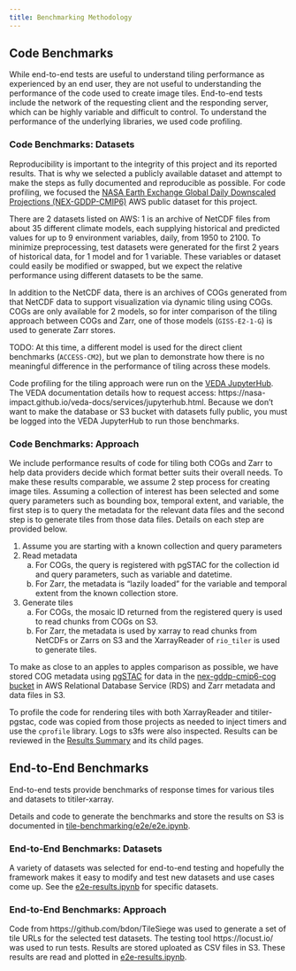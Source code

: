 ```yaml
---
title: Benchmarking Methodology
---
```


## Code Benchmarks

While end-to-end tests are useful to understand tiling performance as experienced by an end user, they are not useful to understanding the performance of the code used to create image tiles. End-to-end tests include the network of the requesting client and the responding server, which can be highly variable and difficult to control. To understand the performance of the underlying libraries, we used code profiling.

### Code Benchmarks: Datasets

Reproducibility is important to the integrity of this project and its reported results. That is why we selected a publicly available dataset and attempt to make the steps as fully documented and reproducible as possible. For code profiling, we focused the [NASA Earth Exchange Global Daily Downscaled Projections (NEX-GDDP-CMIP6)](https://aws.amazon.com/marketplace/pp/prodview-k6adk576fiwmm#overview) AWS public dataset for this project.

There are 2 datasets listed on AWS: 1 is an archive of NetCDF files from about 35 different climate models, each supplying historical and predicted values for up to 9 environment variables, daily, from 1950 to 2100. To minimize preprocessing, test datasets were generated for the first 2 years of historical data, for 1 model and for 1 variable. These variables or dataset could easily be modified or swapped, but we expect the relative performance using different datasets to be the same. 

In addition to the NetCDF data, there is an archives of COGs generated from that NetCDF data to support visualization via dynamic tiling using COGs.  COGs are only available for 2 models, so for inter comparison of the tiling approach between COGs and Zarr, one of those models (`GISS-E2-1-G`) is used to generate Zarr stores.

TODO: At this time, a different model is used for the direct client benchmarks (`ACCESS-CM2`), but we plan to demonstrate how there is no meaningful difference in the performance of tiling across these models.

Code profiling for the tiling approach were run on the [VEDA JupyterHub](https://nasa-veda.2i2c.cloud/). The VEDA documentation details how to request access: https://nasa-impact.github.io/veda-docs/services/jupyterhub.html. Because we don't want to make the database or S3 bucket with datasets fully public, you must be logged into the VEDA JupyterHub to run those benchmarks.

### Code Benchmarks: Approach

We include performance results of code for tiling both COGs and Zarr to help data providers decide which format better suits their overall needs. To make these results comparable, we assume 2 step process for creating image tiles. Assuming a collection of interest has been selected and some query parameters such as bounding box, temporal extent, and variable, the first step is to query the metadata for the relevant data files and the second step is to generate tiles from those data files. Details on each step are provided below.

1. Assume you are starting with a known collection and query parameters
2. Read metadata
    a. For COGs, the query is registered with pgSTAC for the collection id and query parameters, such as variable and datetime.
    b. For Zarr, the metadata is "lazily loaded" for the variable and temporal extent from the known collection store.
3. Generate tiles
   a. For COGs, the mosaic ID returned from the registered query is used to read chunks from COGs on S3.
   b. For Zarr, the metadata is used by xarray to read chunks from NetCDFs or Zarrs on S3 and the XarrayReader of `rio_tiler` is used to generate tiles.

To make as close to an apples to apples comparison as possible, we have stored COG metadata using [pgSTAC](https://github.com/stac-utils/pgstac) for data in the [nex-gddp-cmip6-cog bucket](https://nex-gddp-cmip6-cog.s3.us-west-2.amazonaws.com/index.html) in AWS Relational Database Service (RDS) and Zarr metadata and data files in S3.

To profile the code for rendering tiles with both XarrayReader and titiler-pgstac, code was copied from those projects as needed to inject timers and use the `cprofile` library. Logs to s3fs were also inspected. Results can be reviewed in the [Results Summary]('./tiling/results-summary.md') and its child pages.

## End-to-End Benchmarks

End-to-end tests provide benchmarks of response times for various tiles and datasets to titiler-xarray.

Details and code to generate the benchmarks and store the results on S3 is documented in [tile-benchmarking/e2e/e2e.ipynb](https://github.com/developmentseed/tile-benchmarking/blob/main/e2e/e2e.ipynb).

### End-to-End Benchmarks: Datasets

A variety of datasets was selected for end-to-end testing and hopefully the framework makes it easy to modify and test new datasets and use cases come up. See the [e2e-results.ipynb](./e2e-results.ipynb) for specific datasets.

### End-to-End Benchmarks: Approach

Code from https://github.com/bdon/TileSiege was used to generate a set of tile URLs for the selected test datasets. The testing tool https://locust.io/ was used to run tests. Results are stored uploated as CSV files in S3. These results are read and plotted in [e2e-results.ipynb](./e2e-results.ipynb).
